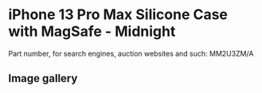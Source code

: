 
# iPhone 13 Pro Max Silicone Case with MagSafe - Midnight

Part number, for search engines, auction websites and such: MM2U3ZM/A

## Image gallery

<div style={{ width: "768px" }}>
  <GalleryComponent
    images={[
      {
        original: "/everysource/MM2U3.webp",
        thumbnail: "/everypreview/MM2U3.webp",
      },
      {
        original: "/everysource/MM2U3_AV1.webp",
        thumbnail: "/everypreview/MM2U3_AV1.webp",
      },
      {
        original: "/everysource/MM2U3_AV2.webp",
        thumbnail: "/everypreview/MM2U3_AV2.webp",
      },
      {
        original: "/everysource/MM2U3_AV3.webp",
        thumbnail: "/everypreview/MM2U3_AV3.webp",
      },
      {
        original: "/everysource/MM2U3_AV4.webp",
        thumbnail: "/everypreview/MM2U3_AV4.webp",
      }
    ]}
  />
</div>